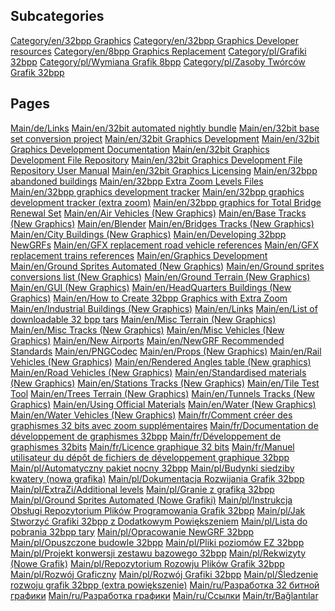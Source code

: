 
== Subcategories ==
[[Category/en/32bpp Graphics]]
[[Category/en/32bpp Graphics Developer resources]]
[[Category/en/8bpp Graphics Replacement]]
[[Category/pl/Grafiki 32bpp]]
[[Category/pl/Wymiana Grafik 8bpp]]
[[Category/pl/Zasoby Twórców Grafik 32bpp]]

== Pages ==
[[Main/de/Links]]
[[Main/en/32bit automated nightly bundle]]
[[Main/en/32bit base set conversion project]]
[[Main/en/32bit Graphics Development]]
[[Main/en/32bit Graphics Development Documentation]]
[[Main/en/32bit Graphics Development File Repository]]
[[Main/en/32bit Graphics Development File Repository User Manual]]
[[Main/en/32bit Graphics Licensing]]
[[Main/en/32bpp abandoned buildings]]
[[Main/en/32bpp Extra Zoom Levels Files]]
[[Main/en/32bpp graphics development tracker]]
[[Main/en/32bpp graphics development tracker (extra zoom)]]
[[Main/en/32bpp graphics for Total Bridge Renewal Set]]
[[Main/en/Air Vehicles (New Graphics)]]
[[Main/en/Base Tracks (New Graphics)]]
[[Main/en/Blender]]
[[Main/en/Bridges Tracks (New Graphics)]]
[[Main/en/City Buildings (New Graphics)]]
[[Main/en/Developing 32bpp NewGRFs]]
[[Main/en/GFX replacement road vehicle references]]
[[Main/en/GFX replacement trains references]]
[[Main/en/Graphics Development]]
[[Main/en/Ground Sprites Automated (New Graphics)]]
[[Main/en/Ground sprites conversions list (New Graphics)]]
[[Main/en/Ground Terrain (New Graphics)]]
[[Main/en/GUI (New Graphics)]]
[[Main/en/HeadQuarters Buildings (New Graphics)]]
[[Main/en/How to Create 32bpp Graphics with Extra Zoom]]
[[Main/en/Industrial Buildings (New Graphics)]]
[[Main/en/Links]]
[[Main/en/List of downloadable 32 bpp tars]]
[[Main/en/Misc Terrain (New Graphics)]]
[[Main/en/Misc Tracks (New Graphics)]]
[[Main/en/Misc Vehicles (New Graphics)]]
[[Main/en/New Airports]]
[[Main/en/NewGRF Recommended Standards]]
[[Main/en/PNGCodec]]
[[Main/en/Props (New Graphics)]]
[[Main/en/Rail Vehicles (New Graphics)]]
[[Main/en/Rendered Angles table (New graphics)]]
[[Main/en/Road Vehicles (New Graphics)]]
[[Main/en/Standardised materials (New Graphics)]]
[[Main/en/Stations Tracks (New Graphics)]]
[[Main/en/Tile Test Tool]]
[[Main/en/Trees Terrain (New Graphics)]]
[[Main/en/Tunnels Tracks (New Graphics)]]
[[Main/en/Using Official Materials]]
[[Main/en/Water (New Graphics)]]
[[Main/en/Water Vehicles (New Graphics)]]
[[Main/fr/Comment créer des graphismes 32 bits avec zoom supplémentaires]]
[[Main/fr/Documentation de développement de graphismes 32bpp]]
[[Main/fr/Développement de graphismes 32bits]]
[[Main/fr/Licence graphique 32 bits]]
[[Main/fr/Manuel utilisateur du dépôt de fichiers de développement graphique 32bpp]]
[[Main/pl/Automatyczny pakiet nocny 32bpp]]
[[Main/pl/Budynki siedziby kwatery (nowa grafika)]]
[[Main/pl/Dokumentacja Rozwijania Grafik 32bpp]]
[[Main/pl/ExtraZi/Additional levels]]
[[Main/pl/Granie z grafiką 32bpp]]
[[Main/pl/Ground Sprites Automated (Nowe Grafiki)]]
[[Main/pl/Instrukcja Obsługi Repozytorium Plików Programowania Grafik 32bpp]]
[[Main/pl/Jak Stworzyć Grafiki 32bpp z Dodatkowym Powiększeniem]]
[[Main/pl/Lista do pobrania 32bpp tary]]
[[Main/pl/Opracowanie NewGRF 32bpp]]
[[Main/pl/Opuszczone budowle 32bpp]]
[[Main/pl/Pliki poziomów EZ 32bpp]]
[[Main/pl/Projekt konwersji zestawu bazowego 32bpp]]
[[Main/pl/Rekwizyty (Nowe Grafik)]]
[[Main/pl/Repozytorium Rozowju Plików Grafik 32bpp]]
[[Main/pl/Rozwój Graficzny]]
[[Main/pl/Rozwój Grafiki 32bpp]]
[[Main/pl/Śledzenie rozwoju grafik 32bpp (extra powiększenie)]]
[[Main/ru/Разработка 32 битной графики]]
[[Main/ru/Разработка графики]]
[[Main/ru/Ссылки]]
[[Main/tr/Bağlantılar]]
